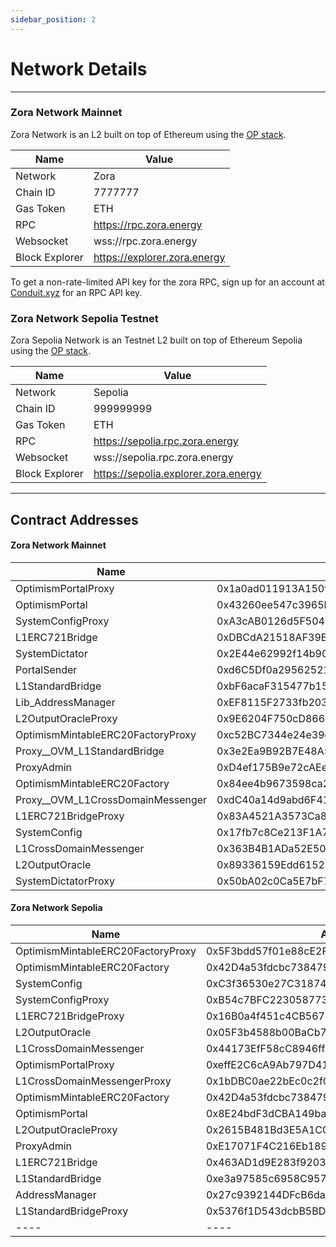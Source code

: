 ```yaml
---
sidebar_position: 2
---
```


# Network Details

---

### Zora Network Mainnet

Zora Network is an L2 built on top of Ethereum using the [OP stack](https://stack.optimism.io/).

| Name           | Value                        |
| -------------- | ---------------------------- |
| Network        | Zora                         |
| Chain ID       | 7777777                      |
| Gas Token      | ETH                          |
| RPC            | https://rpc.zora.energy      |
| Websocket      | wss://rpc.zora.energy        |
| Block Explorer | https://explorer.zora.energy |

To get a non-rate-limited API key for the zora RPC, sign up for an account at [Conduit.xyz](https://conduit.xyz/rpc-keys) for an RPC API key.

### Zora Network Sepolia Testnet

Zora Sepolia Network is an Testnet L2 built on top of Ethereum Sepolia using the [OP stack](https://stack.optimism.io/).

| Name           | Value                                |
| -------------- | ------------------------------------ |
| Network        | Sepolia                              |
| Chain ID       | 999999999                            |
| Gas Token      | ETH                                  |
| RPC            | https://sepolia.rpc.zora.energy      |
| Websocket      | wss://sepolia.rpc.zora.energy        |
| Block Explorer | https://sepolia.explorer.zora.energy |

---

## Contract Addresses

#### Zora Network Mainnet

| Name                                | Address                                    |
| ----------------------------------- | ------------------------------------------ |
| OptimismPortalProxy                 | 0x1a0ad011913A150f69f6A19DF447A0CfD9551054 |
| OptimismPortal                      | 0x43260ee547c3965bb2a0174763bb8FEcC650BA4A |
| SystemConfigProxy                   | 0xA3cAB0126d5F504B071b81a3e8A2BBBF17930d86 |
| L1ERC721Bridge                      | 0xDBCdA21518AF39E7feb9748F6718D3db11591461 |
| SystemDictator                      | 0x2E44e62992f14b904Bfefd93e63D98D7dA4fcD66 |
| PortalSender                        | 0xd6C5Df0a29562521b2B26fAc218e3dAf0a4dFC9B |
| L1StandardBridge                    | 0xbF6acaF315477b15D638bf4d91eA48FA79b58335 |
| Lib_AddressManager                  | 0xEF8115F2733fb2033a7c756402Fc1deaa56550Ef |
| L2OutputOracleProxy                 | 0x9E6204F750cD866b299594e2aC9eA824E2e5f95c |
| OptimismMintableERC20FactoryProxy   | 0xc52BC7344e24e39dF1bf026fe05C4e6E23CfBcFf |
| Proxy\_\_OVM_L1StandardBridge       | 0x3e2Ea9B92B7E48A52296fD261dc26fd995284631 |
| ProxyAdmin                          | 0xD4ef175B9e72cAEe9f1fe7660a6Ec19009903b49 |
| OptimismMintableERC20Factory        | 0x84ee4b9673598ca2FbDad4Ba4a27A58D6328Ec46 |
| Proxy\_\_OVM_L1CrossDomainMessenger | 0xdC40a14d9abd6F410226f1E6de71aE03441ca506 |
| L1ERC721BridgeProxy                 | 0x83A4521A3573Ca87f3a971B169C5A0E1d34481c3 |
| SystemConfig                        | 0x17fb7c8Ce213F1A7691ee41EA880ABf6eBC6fa95 |
| L1CrossDomainMessenger              | 0x363B4B1ADa52E50353f746999bd9E94395190d2C |
| L2OutputOracle                      | 0x89336159Edd615260a95309e46343602D6b6489e |
| SystemDictatorProxy                 | 0x50bA02c0Ca5E7bF772913EaF24Fb1fd3842a5f19 |

#### Zora Network Sepolia

| Name                                | Address                                    |
| ----------------------------------- | ------------------------------------------ |
| OptimismMintableERC20FactoryProxy   | 0x5F3bdd57f01e88cE2F88f00685D30D6eb51A187c |
| OptimismMintableERC20Factory        | 0x42D4a53fdcbc738479aaaC9a39e3eFe6A3216Bef |
| SystemConfig                        | 0xC3f36530e27C31874e414958F0a7AC3D542Ec943 |
| SystemConfigProxy                   | 0xB54c7BFC223058773CF9b739cC5bd4095184Fb08 |
| L1ERC721BridgeProxy                 | 0x16B0a4f451c4CB567703367e587E15Ac108e4311 |
| L2OutputOracle                      | 0x05F3b4588b00BaCb7808C54126072f5907fDC21A |
| L1CrossDomainMessenger              | 0x44173EfF58cC8946ffC28fAEf4aBd710E5da7d24 |
| OptimismPortalProxy                 | 0xeffE2C6cA9Ab797D418f0D91eA60807713f3536f |
| L1CrossDomainMessengerProxy         | 0x1bDBC0ae22bEc0c2f08B4dd836944b3E28fe9b7A |
| OptimismMintableERC20Factory        | 0x42D4a53fdcbc738479aaaC9a39e3eFe6A3216Bef |
| OptimismPortal                      | 0x8E24bdF3dCBA149baE8dD8b73EFD9d886f9f5D3c |
| L2OutputOracleProxy                 | 0x2615B481Bd3E5A1C0C7Ca3Da1bdc663E8615Ade9 |
| ProxyAdmin                          | 0xE17071F4C216Eb189437fbDBCc16Bb79c4efD9c2 |
| L1ERC721Bridge                      | 0x463AD1d9E283f920306A04D195BcA9F88C89d30E |
| L1StandardBridge                    | 0xe3a97585c6958C95738E2AFA9088Ab808CC2Ac3b |
| AddressManager                      | 0x27c9392144DFcB6dab113F737356C32435cD1D55 |
| L1StandardBridgeProxy               | 0x5376f1D543dcbB5BD416c56C189e4cB7399fCcCB |
| ----                                | ----                                       |

